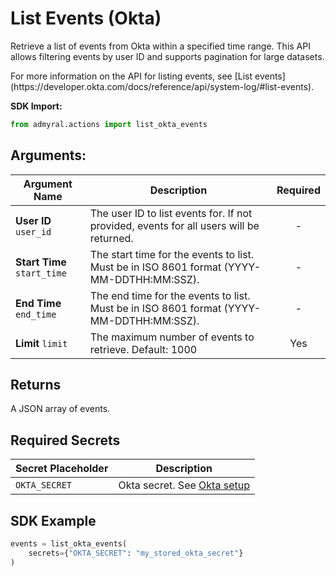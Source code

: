
# List Events (Okta)

Retrieve a list of events from Okta within a specified time range. This API allows filtering events by user ID and supports pagination for large datasets.

<Callout type="info">
	For more information on the API for listing events, see [List
	events](https://developer.okta.com/docs/reference/api/system-log/#list-events).
</Callout>

**SDK Import:**

```python
from admyral.actions import list_okta_events
```

## Arguments:

| Argument Name               | Description                                                                               | Required |
| --------------------------- | ----------------------------------------------------------------------------------------- | :------: |
| **User ID** `user_id`       | The user ID to list events for. If not provided, events for all users will be returned.   |    -     |
| **Start Time** `start_time` | The start time for the events to list. Must be in ISO 8601 format (YYYY-MM-DDTHH:MM:SSZ). |    -     |
| **End Time** `end_time`     | The end time for the events to list. Must be in ISO 8601 format (YYYY-MM-DDTHH:MM:SSZ).   |    -     |
| **Limit** `limit`           | The maximum number of events to retrieve. Default: 1000                                   |   Yes    |

## Returns

A JSON array of events.

## Required Secrets

| Secret Placeholder | Description                                            |
| ------------------ | ------------------------------------------------------ |
| `OKTA_SECRET`      | Okta secret. See [Okta setup](/integrations/okta/okta) |

## SDK Example

```python
events = list_okta_events(
	secrets={"OKTA_SECRET": "my_stored_okta_secret"}
)
```
